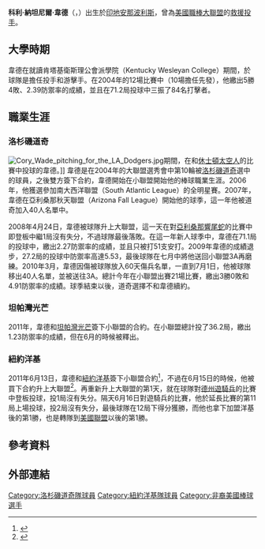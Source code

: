 {{Infobox MLB player
| name        = 科利·韋德<br />Cory Wade
| image       = Cory Wade 2011.jpg
| caption     = 
| position    = 救援投手
| birth_date  = {{Birth date and age|1983|5|28}}
| birth_place = {{USA}}[[印第安那州|印第安那州]][[印第安那波利斯|印第安那波利斯]]
| bats        = 右
| throws      = 右
| debutleague = 美國職棒大聯盟
| debutdate   = 4月24日
| debutyear   = 2008年
| debutteam   = 洛杉磯道奇
| finalleague = 美國職棒大聯盟
| finaldate   = 9月24日
| finalyear   = 2012年
| finalteam   = 紐約洋基
| statleague  = 美國職棒大聯盟
| stat1label  = 勝敗投數
| stat1value  = 11－6
| stat2label  = [[防禦率|防禦率]]
| stat2value  = 3.65
| stat3label  = [[三振|三振]]
| stat3value  = 137
| teams       = 
*[[洛杉磯道奇|洛杉磯道奇]] （{{mlby|2008}}－{{mlby|2009}}）
*[[紐約洋基|紐約洋基]] （{{mlby|2011}}－{{mlby|2012}}）
}}

'''科利·納坦尼爾·韋德'''（{{lang-en|Cory Nathaniel Wade}}，{{bd|1983年|5月28日}}）出生於[[印地安那波利斯|印地安那波利斯]]，曾為[[美國職棒大聯盟|美國職棒大聯盟]]的[[救援投手|救援投手]]。

==大學時期==
韋德在就讀肯塔基衛斯理公會派學院（Kentucky Wesleyan College）期間，於球隊是擔任投手和游擊手。在2004年的12場比賽中（10場擔任先發），他繳出5勝4敗、2.39防禦率的成績，並且在71.2局投球中三振了84名打擊者。

==職業生涯==
===洛杉磯道奇===
[[File:Cory_Wade_pitching_for_the_LA_Dodgers.jpg|thumb]]期間，在和[[休士頓太空人|休士頓太空人]]的比賽中投球的韋德。]]
韋德是在2004年的大聯盟選秀會中第10輪被[[洛杉磯道奇|洛杉磯道奇]]選中的球員，之後雙方簽下合約，韋德開始在小聯盟開始他的棒球職業生涯。2006年，他獲選參加南大西洋聯盟（South Atlantic League）的全明星賽。2007年，韋德在亞利桑那秋天聯盟（Arizona Fall League）開始他的球季，這一年他被道奇加入40人名單中。

2008年4月24日，韋德被球隊升上大聯盟，這一天在對[[亞利桑那響尾蛇|亞利桑那響尾蛇]]的比賽中即登板中繼1局沒有失分，不過球隊最後落敗。在這一年新人球季中，韋德在71.1局的投球中，繳出2.27防禦率的成績，並且只被打51支安打。2009年韋德的成績退步，27.2局的投球中防禦率高達5.53，最後球隊在七月中將他送回小聯盟3A再磨練。2010年3月，韋德因傷被球隊放入60天傷兵名單，一直到7月1日，他被球隊移出40人名單，並被送往3A。總計今年在小聯盟出賽21場比賽，繳出3勝0敗和4.91防禦率的成績。球季結束以後，道奇選擇不和韋德續約。

===坦帕灣光芒===
2011年，韋德和[[坦帕灣光芒|坦帕灣光芒]]簽下小聯盟的合約。在小聯盟總計投了36.2局，繳出1.23防禦率的成績，但在6月的時候被釋出。

===紐約洋基===
2011年6月13日，韋德和[[紐約洋基|紐約洋基]]簽下小聯盟合約<ref>{{cite web|last=Polishuk|first=Mark|title=Yankees Sign Greg Smith, Cory Wade|url=http://www.mlbtraderumors.com/2011/06/yankees-sign-greg-smith-cory-wade.html|work=MLBTradeRumors.com|accessdate=14 June 2011|archive-date=2016-03-04|archive-url=https://web.archive.org/web/20160304112542/http://www.mlbtraderumors.com/2011/06/yankees-sign-greg-smith-cory-wade.html|dead-url=no}}</ref>，不過在6月15日的時候，他被買下合約升上大聯盟<ref>{{Cite web |url=http://bombersbeat.mlblogs.com/2011/06/15/yankees-add-right-hander-cory-wade-to-roster/ |title=存档副本 |access-date=2011-08-12 |archive-date=2011-06-22 |archive-url=https://web.archive.org/web/20110622084947/http://bombersbeat.mlblogs.com/2011/06/15/yankees-add-right-hander-cory-wade-to-roster/ |dead-url=no }}</ref>。再重新升上大聯盟的第1天，就在球隊對[[德州遊騎兵|德州遊騎兵]]的比賽中登板投球，投1局沒有失分。隔天6月16日對遊騎兵的比賽，他於延長比賽的第11局上場投球，投2局沒有失分，最後球隊在12局下得分獲勝，而他也拿下加盟洋基後的第1勝，也是轉隊到[[美國聯盟|美國聯盟]]以後的第1勝。

==參考資料==
{{reflist}}

==外部連結==
{{Baseballstats |mlb=460677 |espn=29110 |br=w/wadeco01 |fangraphs=7570 |cube=Corey-Wade|brm=wade--001cor}}

{{DEFAULTSORT:Wade, Corey}}
[[Category:洛杉磯道奇隊球員|Category:洛杉磯道奇隊球員]]
[[Category:紐約洋基隊球員|Category:紐約洋基隊球員]]
[[Category:非裔美國棒球選手|Category:非裔美國棒球選手]]